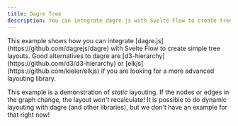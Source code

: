 ```yaml
---
title: Dagre Tree
description: You can integrate dagre.js with Svelte Flow to create tree layouts. A good alternative to dagre is elkjs if you are looking for a more advanced layouting library.
---
```



<ExampleLayout>
This example shows how you can integrate [dagre.js](https://github.com/dagrejs/dagre) with Svelte Flow to create simple tree layouts. Good alternatives to dagre are [d3-hierarchy](https://github.com/d3/d3-hierarchy) or [elkjs](https://github.com/kieler/elkjs) if you are looking for a more advanced layouting library.

<RemoteCodeViewer route="examples/layout/dagre" framework="svelte" />

This example is a demonstration of _static_ layouting. If the nodes or edges in
the graph change, the layout _won't_ recalculate! It is possible to do dynamic
layouting with dagre (and other libraries), but we don't have an example for
that right now!

</ExampleLayout>
